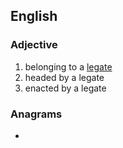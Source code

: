 ==English==

===Adjective===
{{head|en|adjective}}
# belonging to a [[legate]]
# headed by a legate
# enacted by a legate

===Anagrams===
* {{anagrams|en|Angelite|galenite|gateline|gelatine}}